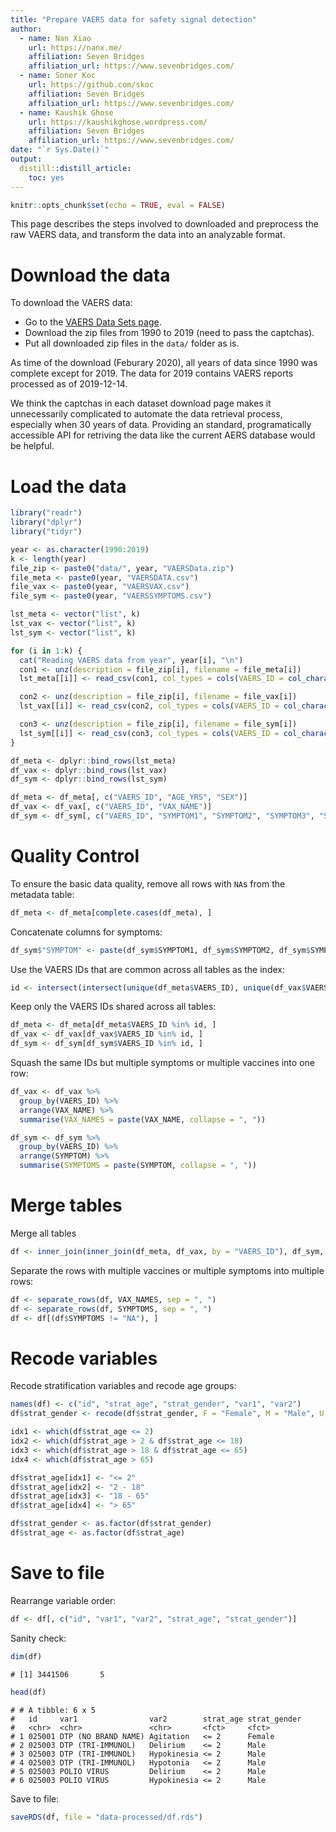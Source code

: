 ```yaml
---
title: "Prepare VAERS data for safety signal detection"
author:
  - name: Nan Xiao
    url: https://nanx.me/
    affiliation: Seven Bridges
    affiliation_url: https://www.sevenbridges.com/
  - name: Soner Koc
    url: https://github.com/skoc
    affiliation: Seven Bridges
    affiliation_url: https://www.sevenbridges.com/
  - name: Kaushik Ghose
    url: https://kaushikghose.wordpress.com/
    affiliation: Seven Bridges
    affiliation_url: https://www.sevenbridges.com/
date: "`r Sys.Date()`"
output:
  distill::distill_article:
    toc: yes
---
```


```r
knitr::opts_chunk$set(echo = TRUE, eval = FALSE)
```

This page describes the steps involved to downloaded and preprocess the raw VAERS data, and transform the data into an analyzable format.

# Download the data

To download the VAERS data:

- Go to the [VAERS Data Sets page](https://vaers.hhs.gov/data/datasets.html).
- Download the zip files from 1990 to 2019 (need to pass the captchas).
- Put all downloaded zip files in the `data/` folder as is.

As time of the download (Feburary 2020), all years of data since 1990
was complete except for 2019. The data for 2019 contains VAERS
reports processed as of 2019-12-14.

We think the captchas in each dataset download page makes it unnecessarily
complicated to automate the data retrieval process, especially when 30 years
of data. Providing an standard, programatically accessible API for retriving
the data like the current AERS database would be helpful.

# Load the data

```r
library("readr")
library("dplyr")
library("tidyr")

year <- as.character(1990:2019)
k <- length(year)
file_zip <- paste0("data/", year, "VAERSData.zip")
file_meta <- paste0(year, "VAERSDATA.csv")
file_vax <- paste0(year, "VAERSVAX.csv")
file_sym <- paste0(year, "VAERSSYMPTOMS.csv")

lst_meta <- vector("list", k)
lst_vax <- vector("list", k)
lst_sym <- vector("list", k)

for (i in 1:k) {
  cat("Reading VAERS data from year", year[i], "\n")
  con1 <- unz(description = file_zip[i], filename = file_meta[i])
  lst_meta[[i]] <- read_csv(con1, col_types = cols(VAERS_ID = col_character()))

  con2 <- unz(description = file_zip[i], filename = file_vax[i])
  lst_vax[[i]] <- read_csv(con2, col_types = cols(VAERS_ID = col_character()))

  con3 <- unz(description = file_zip[i], filename = file_sym[i])
  lst_sym[[i]] <- read_csv(con3, col_types = cols(VAERS_ID = col_character()))
}

df_meta <- dplyr::bind_rows(lst_meta)
df_vax <- dplyr::bind_rows(lst_vax)
df_sym <- dplyr::bind_rows(lst_sym)

df_meta <- df_meta[, c("VAERS_ID", "AGE_YRS", "SEX")]
df_vax <- df_vax[, c("VAERS_ID", "VAX_NAME")]
df_sym <- df_sym[, c("VAERS_ID", "SYMPTOM1", "SYMPTOM2", "SYMPTOM3", "SYMPTOM4", "SYMPTOM5")]
```

# Quality Control

To ensure the basic data quality, remove all rows with `NA`s from the metadata table:

```r
df_meta <- df_meta[complete.cases(df_meta), ]
```

Concatenate columns for symptoms:

```r
df_sym$"SYMPTOM" <- paste(df_sym$SYMPTOM1, df_sym$SYMPTOM2, df_sym$SYMPTOM3, df_sym$SYMPTOM4, df_sym$SYMPTOM5, sep = ", ")
```

Use the VAERS IDs that are common across all tables as the index:

```r
id <- intersect(intersect(unique(df_meta$VAERS_ID), unique(df_vax$VAERS_ID)), unique(df_sym$VAERS_ID))
```

Keep only the VAERS IDs shared across all tables:

```r
df_meta <- df_meta[df_meta$VAERS_ID %in% id, ]
df_vax <- df_vax[df_vax$VAERS_ID %in% id, ]
df_sym <- df_sym[df_sym$VAERS_ID %in% id, ]
```

Squash the same IDs but multiple symptoms or multiple vaccines into one row:

```r
df_vax <- df_vax %>%
  group_by(VAERS_ID) %>%
  arrange(VAX_NAME) %>%
  summarise(VAX_NAMES = paste(VAX_NAME, collapse = ", "))

df_sym <- df_sym %>%
  group_by(VAERS_ID) %>%
  arrange(SYMPTOM) %>%
  summarise(SYMPTOMS = paste(SYMPTOM, collapse = ", "))
```

# Merge tables

Merge all tables

```r
df <- inner_join(inner_join(df_meta, df_vax, by = "VAERS_ID"), df_sym, by = "VAERS_ID")
```

Separate the rows with multiple vaccines or multiple symptoms into multiple rows:

```r
df <- separate_rows(df, VAX_NAMES, sep = ", ")
df <- separate_rows(df, SYMPTOMS, sep = ", ")
df <- df[(df$SYMPTOMS != "NA"), ]
```

# Recode variables

Recode stratification variables and recode age groups:

```r
names(df) <- c("id", "strat_age", "strat_gender", "var1", "var2")
df$strat_gender <- recode(df$strat_gender, F = "Female", M = "Male", U = "Unknown")

idx1 <- which(df$strat_age <= 2)
idx2 <- which(df$strat_age > 2 & df$strat_age <= 18)
idx3 <- which(df$strat_age > 18 & df$strat_age <= 65)
idx4 <- which(df$strat_age > 65)

df$strat_age[idx1] <- "<= 2"
df$strat_age[idx2] <- "2 - 18"
df$strat_age[idx3] <- "18 - 65"
df$strat_age[idx4] <- "> 65"

df$strat_gender <- as.factor(df$strat_gender)
df$strat_age <- as.factor(df$strat_age)
```

# Save to file

Rearrange variable order:

```r
df <- df[, c("id", "var1", "var2", "strat_age", "strat_gender")]
```

Sanity check:

```r
dim(df)
```

```
# [1] 3441506       5
```

```r
head(df)
```

```
# # A tibble: 6 x 5
#   id     var1                var2        strat_age strat_gender
#   <chr>  <chr>               <chr>       <fct>     <fct>       
# 1 025001 DTP (NO BRAND NAME) Agitation   <= 2      Female      
# 2 025003 DTP (TRI-IMMUNOL)   Delirium    <= 2      Male        
# 3 025003 DTP (TRI-IMMUNOL)   Hypokinesia <= 2      Male        
# 4 025003 DTP (TRI-IMMUNOL)   Hypotonia   <= 2      Male        
# 5 025003 POLIO VIRUS         Delirium    <= 2      Male        
# 6 025003 POLIO VIRUS         Hypokinesia <= 2      Male      
```

Save to file:

```r
saveRDS(df, file = "data-processed/df.rds")
```

